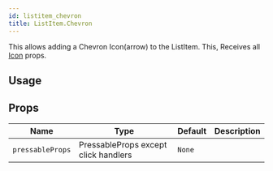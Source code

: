 ```yaml
---
id: listitem_chevron
title: ListItem.Chevron
---
```



This allows adding a Chevron Icon(arrow) to the ListItem.
This, Receives all [Icon](icon#props) props.

## Usage

## Props

<div class='table-responsive'>

| Name             | Type                                 | Default | Description |
| ---------------- | ------------------------------------ | ------- | ----------- |
| `pressableProps` | PressableProps except click handlers | `None`  |             |

</div>
